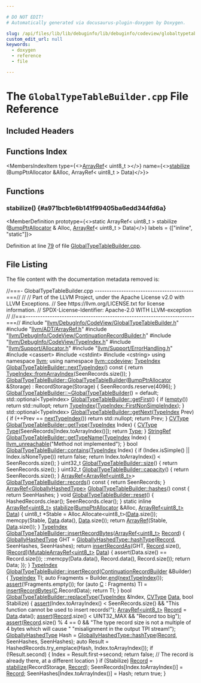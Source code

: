 ```yaml
---

# DO NOT EDIT!
# Automatically generated via docusaurus-plugin-doxygen by Doxygen.

slug: /api/files/lib/lib/debuginfo/lib/debuginfo/codeview/globaltypetablebuilder-cpp
custom_edit_url: null
keywords:
  - doxygen
  - reference
  - file

---
```





# The `GlobalTypeTableBuilder.cpp` File Reference

<DoxygenPage pluginConfig={pluginConfig}>



## Included Headers

<IncludesList>
<IncludesListItem
  filePath="llvm/DebugInfo/CodeView/GlobalTypeTableBuilder.h"
  permalink="/docs/api/files/include/include/llvm/include/llvm/debuginfo/include/llvm/debuginfo/codeview/globaltypetablebuilder-h"
  isLocal="true" />
<IncludesListItem
  filePath="llvm/ADT/ArrayRef.h"
  permalink="/docs/api/files/include/include/llvm/include/llvm/adt/arrayref-h"
  isLocal="true" />
<IncludesListItem
  filePath="llvm/DebugInfo/CodeView/ContinuationRecordBuilder.h"
  permalink="/docs/api/files/include/include/llvm/include/llvm/debuginfo/include/llvm/debuginfo/codeview/continuationrecordbuilder-h"
  isLocal="true" />
<IncludesListItem
  filePath="llvm/DebugInfo/CodeView/TypeIndex.h"
  permalink="/docs/api/files/include/include/llvm/include/llvm/debuginfo/include/llvm/debuginfo/codeview/typeindex-h"
  isLocal="true" />
<IncludesListItem
  filePath="llvm/Support/Allocator.h"
  permalink="/docs/api/files/include/include/llvm/include/llvm/support/allocator-h"
  isLocal="true" />
<IncludesListItem
  filePath="llvm/Support/ErrorHandling.h"
  permalink="/docs/api/files/include/include/llvm/include/llvm/support/errorhandling-h"
  isLocal="true" />
<IncludesListItem
  filePath="cassert"
  permalink=""
  isLocal="false" />
<IncludesListItem
  filePath="cstdint"
  permalink=""
  isLocal="false" />
<IncludesListItem
  filePath="cstring"
  permalink=""
  isLocal="false" />
</IncludesList>

## Functions Index

<MembersIndex>

<MembersIndexItem
  type={<><a href="/docs/api/classes/llvm/arrayref">ArrayRef</a>&lt; uint8&#95;t &gt;</>}
  name={<><a href="#a971bcb1e6b141f99405ba6edd344fd6a">stabilize</a> (BumpPtrAllocator &amp;Alloc, ArrayRef&lt; uint8&#95;t &gt; Data)</>}>
</MembersIndexItem>

</MembersIndex>


<SectionDefinition>

## Functions

### stabilize() {#a971bcb1e6b141f99405ba6edd344fd6a}

<MemberDefinition
  prototype={<>static ArrayRef&lt; uint8&#95;t &gt; stabilize (<a href="/docs/api/namespaces/llvm/#a8e612822d4ba7bb36c9c79582a567108">BumpPtrAllocator</a> &amp; Alloc, <a href="/docs/api/classes/llvm/arrayref">ArrayRef</a>&lt; uint8&#95;t &gt; Data)</>}
  labels = {["inline", "static"]}>

Definition at line <a href="#l00079">79</a> of file <a href="/docs/api/files/lib/lib/debuginfo/lib/debuginfo/codeview/globaltypetablebuilder-cpp">GlobalTypeTableBuilder.cpp</a>.
</MemberDefinition>

</SectionDefinition>

## File Listing

The file content with the documentation metadata removed is:

<ProgramListing>

<Link id="l00001" /><CodeLine lineNumber="1"><span class="doxyHighlightComment">//===- GlobalTypeTableBuilder.cpp -----------------------------------------===//</span></CodeLine>
<Link id="l00002" /><CodeLine lineNumber="2"><span class="doxyHighlightComment">//</span></CodeLine>
<Link id="l00003" /><CodeLine lineNumber="3"><span class="doxyHighlightComment">// Part of the LLVM Project, under the Apache License v2.0 with LLVM Exceptions.</span></CodeLine>
<Link id="l00004" /><CodeLine lineNumber="4"><span class="doxyHighlightComment">// See https://llvm.org/LICENSE.txt for license information.</span></CodeLine>
<Link id="l00005" /><CodeLine lineNumber="5"><span class="doxyHighlightComment">// SPDX-License-Identifier: Apache-2.0 WITH LLVM-exception</span></CodeLine>
<Link id="l00006" /><CodeLine lineNumber="6"><span class="doxyHighlightComment">//</span></CodeLine>
<Link id="l00007" /><CodeLine lineNumber="7"><span class="doxyHighlightComment">//===----------------------------------------------------------------------===//</span></CodeLine>
<Link id="l00008" /><CodeLine lineNumber="8"></CodeLine>
<Link id="l00009" /><CodeLine lineNumber="9"><span class="doxyHighlightPreprocessor">#include &quot;<a href="/docs/api/files/include/include/llvm/include/llvm/debuginfo/include/llvm/debuginfo/codeview/globaltypetablebuilder-h">llvm/DebugInfo/CodeView/GlobalTypeTableBuilder.h</a>&quot;</span></CodeLine>
<Link id="l00010" /><CodeLine lineNumber="10"><span class="doxyHighlightPreprocessor">#include &quot;<a href="/docs/api/files/include/include/llvm/include/llvm/adt/arrayref-h">llvm/ADT/ArrayRef.h</a>&quot;</span></CodeLine>
<Link id="l00011" /><CodeLine lineNumber="11"><span class="doxyHighlightPreprocessor">#include &quot;<a href="/docs/api/files/include/include/llvm/include/llvm/debuginfo/include/llvm/debuginfo/codeview/continuationrecordbuilder-h">llvm/DebugInfo/CodeView/ContinuationRecordBuilder.h</a>&quot;</span></CodeLine>
<Link id="l00012" /><CodeLine lineNumber="12"><span class="doxyHighlightPreprocessor">#include &quot;<a href="/docs/api/files/include/include/llvm/include/llvm/debuginfo/include/llvm/debuginfo/codeview/typeindex-h">llvm/DebugInfo/CodeView/TypeIndex.h</a>&quot;</span></CodeLine>
<Link id="l00013" /><CodeLine lineNumber="13"><span class="doxyHighlightPreprocessor">#include &quot;<a href="/docs/api/files/include/include/llvm/include/llvm/support/allocator-h">llvm/Support/Allocator.h</a>&quot;</span></CodeLine>
<Link id="l00014" /><CodeLine lineNumber="14"><span class="doxyHighlightPreprocessor">#include &quot;<a href="/docs/api/files/include/include/llvm/include/llvm/support/errorhandling-h">llvm/Support/ErrorHandling.h</a>&quot;</span></CodeLine>
<Link id="l00015" /><CodeLine lineNumber="15"><span class="doxyHighlightPreprocessor">#include &lt;cassert&gt;</span></CodeLine>
<Link id="l00016" /><CodeLine lineNumber="16"><span class="doxyHighlightPreprocessor">#include &lt;cstdint&gt;</span></CodeLine>
<Link id="l00017" /><CodeLine lineNumber="17"><span class="doxyHighlightPreprocessor">#include &lt;cstring&gt;</span></CodeLine>
<Link id="l00018" /><CodeLine lineNumber="18"></CodeLine>
<Link id="l00019" /><CodeLine lineNumber="19"><span class="doxyHighlightKeyword">using namespace </span><span class="doxyHighlight"><a href="/docs/api/namespaces/llvm">llvm</a>;</span></CodeLine>
<Link id="l00020" /><CodeLine lineNumber="20"><span class="doxyHighlightKeyword">using namespace </span><span class="doxyHighlight"><a href="/docs/api/namespaces/llvm/codeview">llvm::codeview</a>;</span></CodeLine>
<Link id="l00021" /><CodeLine lineNumber="21"></CodeLine>
<Link id="l00022" /><CodeLine lineNumber="22" lineLink="/docs/api/classes/llvm/codeview/globaltypetablebuilder/#a97e9a4ba8dca5e9fa5ada8f3b41653d9"><span class="doxyHighlight"><a href="/docs/api/classes/llvm/codeview/typeindex">TypeIndex</a> <a href="/docs/api/classes/llvm/codeview/globaltypetablebuilder/#a97e9a4ba8dca5e9fa5ada8f3b41653d9">GlobalTypeTableBuilder::nextTypeIndex</a>()</span><span class="doxyHighlightKeyword"> const </span><span class="doxyHighlight">&#123;</span></CodeLine>
<Link id="l00023" /><CodeLine lineNumber="23"><span class="doxyHighlight">  </span><span class="doxyHighlightKeywordFlow">return</span><span class="doxyHighlight"> <a href="/docs/api/classes/llvm/codeview/typeindex/#a07d13e00998a0b341376f2fbd3a0ed54">TypeIndex::fromArrayIndex</a>(SeenRecords.size());</span></CodeLine>
<Link id="l00024" /><CodeLine lineNumber="24"><span class="doxyHighlight">&#125;</span></CodeLine>
<Link id="l00025" /><CodeLine lineNumber="25"></CodeLine>
<Link id="l00026" /><CodeLine lineNumber="26" lineLink="/docs/api/classes/llvm/codeview/globaltypetablebuilder/#aa7e5eb27c7fa8abc90febcf72a2aa0b0"><span class="doxyHighlight"><a href="/docs/api/classes/llvm/codeview/globaltypetablebuilder/#aa7e5eb27c7fa8abc90febcf72a2aa0b0">GlobalTypeTableBuilder::GlobalTypeTableBuilder</a>(<a href="/docs/api/namespaces/llvm/#a8e612822d4ba7bb36c9c79582a567108">BumpPtrAllocator</a> &amp;Storage)</span></CodeLine>
<Link id="l00027" /><CodeLine lineNumber="27"><span class="doxyHighlight">    : RecordStorage(Storage) &#123;</span></CodeLine>
<Link id="l00028" /><CodeLine lineNumber="28"><span class="doxyHighlight">  SeenRecords.reserve(4096);</span></CodeLine>
<Link id="l00029" /><CodeLine lineNumber="29"><span class="doxyHighlight">&#125;</span></CodeLine>
<Link id="l00030" /><CodeLine lineNumber="30"></CodeLine>
<Link id="l00031" /><CodeLine lineNumber="31"><span class="doxyHighlight"><a href="/docs/api/classes/llvm/codeview/globaltypetablebuilder/#a91c1c8cfbdbb8a433866a81d986332ff">GlobalTypeTableBuilder::~GlobalTypeTableBuilder</a>() = </span><span class="doxyHighlightKeywordFlow">default</span><span class="doxyHighlight">;</span></CodeLine>
<Link id="l00032" /><CodeLine lineNumber="32"></CodeLine>
<Link id="l00033" /><CodeLine lineNumber="33" lineLink="/docs/api/classes/llvm/codeview/globaltypetablebuilder/#aeee3c2fefdade15dae590917c9a8bd2c"><span class="doxyHighlight">std::optional&lt;TypeIndex&gt; <a href="/docs/api/classes/llvm/codeview/globaltypetablebuilder/#aeee3c2fefdade15dae590917c9a8bd2c">GlobalTypeTableBuilder::getFirst</a>() &#123;</span></CodeLine>
<Link id="l00034" /><CodeLine lineNumber="34"><span class="doxyHighlight">  </span><span class="doxyHighlightKeywordFlow">if</span><span class="doxyHighlight"> (<a href="/docs/api/classes/llvm/codeview/typecollection/#a2bcb19947300f2d1a271e6f182f65c88">empty</a>())</span></CodeLine>
<Link id="l00035" /><CodeLine lineNumber="35"><span class="doxyHighlight">    </span><span class="doxyHighlightKeywordFlow">return</span><span class="doxyHighlight"> std::nullopt;</span></CodeLine>
<Link id="l00036" /><CodeLine lineNumber="36"></CodeLine>
<Link id="l00037" /><CodeLine lineNumber="37"><span class="doxyHighlight">  </span><span class="doxyHighlightKeywordFlow">return</span><span class="doxyHighlight"> <a href="/docs/api/classes/llvm/codeview/typeindex">TypeIndex</a>(<a href="/docs/api/classes/llvm/codeview/typeindex/#a79c2f8f476f8287d14a1c154d9eae2e7">TypeIndex::FirstNonSimpleIndex</a>);</span></CodeLine>
<Link id="l00038" /><CodeLine lineNumber="38"><span class="doxyHighlight">&#125;</span></CodeLine>
<Link id="l00039" /><CodeLine lineNumber="39"></CodeLine>
<Link id="l00040" /><CodeLine lineNumber="40" lineLink="/docs/api/classes/llvm/codeview/globaltypetablebuilder/#a3968acd1dbbce4e4cd2131ab26c6850a"><span class="doxyHighlight">std::optional&lt;TypeIndex&gt; <a href="/docs/api/classes/llvm/codeview/globaltypetablebuilder/#a3968acd1dbbce4e4cd2131ab26c6850a">GlobalTypeTableBuilder::getNext</a>(<a href="/docs/api/classes/llvm/codeview/typeindex">TypeIndex</a> Prev) &#123;</span></CodeLine>
<Link id="l00041" /><CodeLine lineNumber="41"><span class="doxyHighlight">  </span><span class="doxyHighlightKeywordFlow">if</span><span class="doxyHighlight"> (++Prev == <a href="/docs/api/classes/llvm/codeview/globaltypetablebuilder/#a97e9a4ba8dca5e9fa5ada8f3b41653d9">nextTypeIndex</a>())</span></CodeLine>
<Link id="l00042" /><CodeLine lineNumber="42"><span class="doxyHighlight">    </span><span class="doxyHighlightKeywordFlow">return</span><span class="doxyHighlight"> std::nullopt;</span></CodeLine>
<Link id="l00043" /><CodeLine lineNumber="43"><span class="doxyHighlight">  </span><span class="doxyHighlightKeywordFlow">return</span><span class="doxyHighlight"> Prev;</span></CodeLine>
<Link id="l00044" /><CodeLine lineNumber="44"><span class="doxyHighlight">&#125;</span></CodeLine>
<Link id="l00045" /><CodeLine lineNumber="45"></CodeLine>
<Link id="l00046" /><CodeLine lineNumber="46" lineLink="/docs/api/classes/llvm/codeview/globaltypetablebuilder/#a6f3188c5bde64a8a95180d28236aed22"><span class="doxyHighlight"><a href="/docs/api/namespaces/llvm/codeview/#a238eda31f74c0f0f3224f71b50b7d165">CVType</a> <a href="/docs/api/classes/llvm/codeview/globaltypetablebuilder/#a6f3188c5bde64a8a95180d28236aed22">GlobalTypeTableBuilder::getType</a>(<a href="/docs/api/classes/llvm/codeview/typeindex">TypeIndex</a> Index) &#123;</span></CodeLine>
<Link id="l00047" /><CodeLine lineNumber="47"><span class="doxyHighlight">  <a href="/docs/api/namespaces/llvm/codeview/#a238eda31f74c0f0f3224f71b50b7d165">CVType</a> <a href="/docs/api/files/include/include/llvm/include/llvm/demangle/itaniumdemangle-h/#a88ee8e4eea43084bd8964682683da88caa1fa27779242b4902f7ae3bdd5c6d508">Type</a>(SeenRecords&#91;Index.toArrayIndex()&#93;);</span></CodeLine>
<Link id="l00048" /><CodeLine lineNumber="48"><span class="doxyHighlight">  </span><span class="doxyHighlightKeywordFlow">return</span><span class="doxyHighlight"> <a href="/docs/api/classes/llvm/type">Type</a>;</span></CodeLine>
<Link id="l00049" /><CodeLine lineNumber="49"><span class="doxyHighlight">&#125;</span></CodeLine>
<Link id="l00050" /><CodeLine lineNumber="50"></CodeLine>
<Link id="l00051" /><CodeLine lineNumber="51" lineLink="/docs/api/classes/llvm/codeview/globaltypetablebuilder/#a0c4cf8c008da9517e2c2b9364076698d"><span class="doxyHighlight"><a href="/docs/api/classes/llvm/stringref">StringRef</a> <a href="/docs/api/classes/llvm/codeview/globaltypetablebuilder/#a0c4cf8c008da9517e2c2b9364076698d">GlobalTypeTableBuilder::getTypeName</a>(<a href="/docs/api/classes/llvm/codeview/typeindex">TypeIndex</a> Index) &#123;</span></CodeLine>
<Link id="l00052" /><CodeLine lineNumber="52"><span class="doxyHighlight">  <a href="/docs/api/files/include/include/llvm/include/llvm/support/errorhandling-h/#ace243f5c25697a1107cce46626b3dc94">llvm&#95;unreachable</a>(</span><span class="doxyHighlightStringLiteral">&quot;Method not implemented&quot;</span><span class="doxyHighlight">);</span></CodeLine>
<Link id="l00053" /><CodeLine lineNumber="53"><span class="doxyHighlight">&#125;</span></CodeLine>
<Link id="l00054" /><CodeLine lineNumber="54"></CodeLine>
<Link id="l00055" /><CodeLine lineNumber="55" lineLink="/docs/api/classes/llvm/codeview/globaltypetablebuilder/#a5fd89b5c58166ff12661e9b1c1d61152"><span class="doxyHighlightKeywordType">bool</span><span class="doxyHighlight"> <a href="/docs/api/classes/llvm/codeview/globaltypetablebuilder/#a5fd89b5c58166ff12661e9b1c1d61152">GlobalTypeTableBuilder::contains</a>(<a href="/docs/api/classes/llvm/codeview/typeindex">TypeIndex</a> Index) &#123;</span></CodeLine>
<Link id="l00056" /><CodeLine lineNumber="56"><span class="doxyHighlight">  </span><span class="doxyHighlightKeywordFlow">if</span><span class="doxyHighlight"> (Index.isSimple() || Index.isNoneType())</span></CodeLine>
<Link id="l00057" /><CodeLine lineNumber="57"><span class="doxyHighlight">    </span><span class="doxyHighlightKeywordFlow">return</span><span class="doxyHighlight"> </span><span class="doxyHighlightKeyword">false</span><span class="doxyHighlight">;</span></CodeLine>
<Link id="l00058" /><CodeLine lineNumber="58"></CodeLine>
<Link id="l00059" /><CodeLine lineNumber="59"><span class="doxyHighlight">  </span><span class="doxyHighlightKeywordFlow">return</span><span class="doxyHighlight"> Index.toArrayIndex() &lt; SeenRecords.size();</span></CodeLine>
<Link id="l00060" /><CodeLine lineNumber="60"><span class="doxyHighlight">&#125;</span></CodeLine>
<Link id="l00061" /><CodeLine lineNumber="61"></CodeLine>
<Link id="l00062" /><CodeLine lineNumber="62" lineLink="/docs/api/classes/llvm/codeview/globaltypetablebuilder/#a3a61483638ecabe0ff67b687acd16b7d"><span class="doxyHighlight">uint32&#95;t <a href="/docs/api/classes/llvm/codeview/globaltypetablebuilder/#a3a61483638ecabe0ff67b687acd16b7d">GlobalTypeTableBuilder::size</a>() &#123; </span><span class="doxyHighlightKeywordFlow">return</span><span class="doxyHighlight"> SeenRecords.size(); &#125;</span></CodeLine>
<Link id="l00063" /><CodeLine lineNumber="63"></CodeLine>
<Link id="l00064" /><CodeLine lineNumber="64" lineLink="/docs/api/classes/llvm/codeview/globaltypetablebuilder/#a55f4362b1e49aedccab9356088b0a01f"><span class="doxyHighlight">uint32&#95;t <a href="/docs/api/classes/llvm/codeview/globaltypetablebuilder/#a55f4362b1e49aedccab9356088b0a01f">GlobalTypeTableBuilder::capacity</a>() &#123; </span><span class="doxyHighlightKeywordFlow">return</span><span class="doxyHighlight"> SeenRecords.size(); &#125;</span></CodeLine>
<Link id="l00065" /><CodeLine lineNumber="65"></CodeLine>
<Link id="l00066" /><CodeLine lineNumber="66" lineLink="/docs/api/classes/llvm/codeview/globaltypetablebuilder/#a47be3837732fccc71750a4b07b07869e"><span class="doxyHighlight"><a href="/docs/api/classes/llvm/arrayref">ArrayRef&lt;ArrayRef&lt;uint8&#95;t&gt;</a>&gt; <a href="/docs/api/classes/llvm/codeview/globaltypetablebuilder/#a47be3837732fccc71750a4b07b07869e">GlobalTypeTableBuilder::records</a>()</span><span class="doxyHighlightKeyword"> const </span><span class="doxyHighlight">&#123;</span></CodeLine>
<Link id="l00067" /><CodeLine lineNumber="67"><span class="doxyHighlight">  </span><span class="doxyHighlightKeywordFlow">return</span><span class="doxyHighlight"> SeenRecords;</span></CodeLine>
<Link id="l00068" /><CodeLine lineNumber="68"><span class="doxyHighlight">&#125;</span></CodeLine>
<Link id="l00069" /><CodeLine lineNumber="69"></CodeLine>
<Link id="l00070" /><CodeLine lineNumber="70" lineLink="/docs/api/classes/llvm/codeview/globaltypetablebuilder/#adf90192a12686724d3ab8b79e088863e"><span class="doxyHighlight"><a href="/docs/api/classes/llvm/arrayref">ArrayRef&lt;GloballyHashedType&gt;</a> <a href="/docs/api/classes/llvm/codeview/globaltypetablebuilder/#adf90192a12686724d3ab8b79e088863e">GlobalTypeTableBuilder::hashes</a>()</span><span class="doxyHighlightKeyword"> const </span><span class="doxyHighlight">&#123;</span></CodeLine>
<Link id="l00071" /><CodeLine lineNumber="71"><span class="doxyHighlight">  </span><span class="doxyHighlightKeywordFlow">return</span><span class="doxyHighlight"> SeenHashes;</span></CodeLine>
<Link id="l00072" /><CodeLine lineNumber="72"><span class="doxyHighlight">&#125;</span></CodeLine>
<Link id="l00073" /><CodeLine lineNumber="73"></CodeLine>
<Link id="l00074" /><CodeLine lineNumber="74" lineLink="/docs/api/classes/llvm/codeview/globaltypetablebuilder/#a37fae9ed5afd2385496ef5c6d92e4156"><span class="doxyHighlightKeywordType">void</span><span class="doxyHighlight"> <a href="/docs/api/classes/llvm/codeview/globaltypetablebuilder/#a37fae9ed5afd2385496ef5c6d92e4156">GlobalTypeTableBuilder::reset</a>() &#123;</span></CodeLine>
<Link id="l00075" /><CodeLine lineNumber="75"><span class="doxyHighlight">  HashedRecords.clear();</span></CodeLine>
<Link id="l00076" /><CodeLine lineNumber="76"><span class="doxyHighlight">  SeenRecords.clear();</span></CodeLine>
<Link id="l00077" /><CodeLine lineNumber="77"><span class="doxyHighlight">&#125;</span></CodeLine>
<Link id="l00078" /><CodeLine lineNumber="78"></CodeLine>
<Link id="l00079" /><CodeLine lineNumber="79" lineLink="#a971bcb1e6b141f99405ba6edd344fd6a"><span class="doxyHighlightKeyword">static</span><span class="doxyHighlight"> </span><span class="doxyHighlightKeyword">inline</span><span class="doxyHighlight"> <a href="/docs/api/classes/llvm/arrayref">ArrayRef&lt;uint8&#95;t&gt;</a> <a href="/docs/api/files/lib/lib/debuginfo/lib/debuginfo/codeview/appendingtypetablebuilder-cpp/#aa69f6dc0f79ddc38844c8585a439c2b1">stabilize</a>(<a href="/docs/api/namespaces/llvm/#a8e612822d4ba7bb36c9c79582a567108">BumpPtrAllocator</a> &amp;Alloc,</span></CodeLine>
<Link id="l00080" /><CodeLine lineNumber="80"><span class="doxyHighlight">                                          <a href="/docs/api/classes/llvm/arrayref">ArrayRef&lt;uint8&#95;t&gt;</a> <a href="/docs/api/namespaces/llvm/#aa20539e89704d20b98b97e9c3feac934">Data</a>) &#123;</span></CodeLine>
<Link id="l00081" /><CodeLine lineNumber="81"><span class="doxyHighlight">  uint8&#95;t &#42;Stable = Alloc.Allocate&lt;uint8&#95;t&gt;(<a href="/docs/api/namespaces/llvm/#aa20539e89704d20b98b97e9c3feac934">Data</a>.size());</span></CodeLine>
<Link id="l00082" /><CodeLine lineNumber="82"><span class="doxyHighlight">  memcpy(Stable, <a href="/docs/api/namespaces/llvm/#aa20539e89704d20b98b97e9c3feac934">Data</a>.data(), <a href="/docs/api/namespaces/llvm/#aa20539e89704d20b98b97e9c3feac934">Data</a>.size());</span></CodeLine>
<Link id="l00083" /><CodeLine lineNumber="83"><span class="doxyHighlight">  </span><span class="doxyHighlightKeywordFlow">return</span><span class="doxyHighlight"> <a href="/docs/api/namespaces/llvm/#ab9c6b351507d3c0730f4290919d43a12">ArrayRef</a>(Stable, <a href="/docs/api/namespaces/llvm/#aa20539e89704d20b98b97e9c3feac934">Data</a>.size());</span></CodeLine>
<Link id="l00084" /><CodeLine lineNumber="84"><span class="doxyHighlight">&#125;</span></CodeLine>
<Link id="l00085" /><CodeLine lineNumber="85"></CodeLine>
<Link id="l00086" /><CodeLine lineNumber="86" lineLink="/docs/api/classes/llvm/codeview/globaltypetablebuilder/#a77a93c8bf83d76706a8486e7df17c5d7"><span class="doxyHighlight"><a href="/docs/api/classes/llvm/codeview/typeindex">TypeIndex</a> <a href="/docs/api/classes/llvm/codeview/globaltypetablebuilder/#a77a93c8bf83d76706a8486e7df17c5d7">GlobalTypeTableBuilder::insertRecordBytes</a>(<a href="/docs/api/classes/llvm/arrayref">ArrayRef&lt;uint8&#95;t&gt;</a> <a href="/docs/api/classes/llvm/record">Record</a>) &#123;</span></CodeLine>
<Link id="l00087" /><CodeLine lineNumber="87"><span class="doxyHighlight">  <a href="/docs/api/structs/llvm/codeview/globallyhashedtype">GloballyHashedType</a> GHT =</span></CodeLine>
<Link id="l00088" /><CodeLine lineNumber="88"><span class="doxyHighlight">      <a href="/docs/api/structs/llvm/codeview/globallyhashedtype/#acc7b052c15351bf328b64c17027eae9d">GloballyHashedType::hashType</a>(<a href="/docs/api/classes/llvm/record">Record</a>, SeenHashes, SeenHashes);</span></CodeLine>
<Link id="l00089" /><CodeLine lineNumber="89"><span class="doxyHighlight">  </span><span class="doxyHighlightKeywordFlow">return</span><span class="doxyHighlight"> <a href="/docs/api/classes/llvm/codeview/globaltypetablebuilder/#a7c1575ca2aa02aa24752ae549aa177f8">insertRecordAs</a>(GHT, <a href="/docs/api/classes/llvm/record">Record</a>.size(),</span></CodeLine>
<Link id="l00090" /><CodeLine lineNumber="90"><span class="doxyHighlight">                        &#91;<a href="/docs/api/classes/llvm/record">Record</a>&#93;(<a href="/docs/api/classes/llvm/mutablearrayref">MutableArrayRef&lt;uint8&#95;t&gt;</a> <a href="/docs/api/namespaces/llvm/#aa20539e89704d20b98b97e9c3feac934">Data</a>) &#123;</span></CodeLine>
<Link id="l00091" /><CodeLine lineNumber="91"><span class="doxyHighlight">                          assert(Data.size() == Record.size());</span></CodeLine>
<Link id="l00092" /><CodeLine lineNumber="92"><span class="doxyHighlight">                          ::memcpy(Data.data(), Record.data(), Record.size());</span></CodeLine>
<Link id="l00093" /><CodeLine lineNumber="93"><span class="doxyHighlight">                          return Data;</span></CodeLine>
<Link id="l00094" /><CodeLine lineNumber="94"><span class="doxyHighlight">                        &#125;);</span></CodeLine>
<Link id="l00095" /><CodeLine lineNumber="95"><span class="doxyHighlight">&#125;</span></CodeLine>
<Link id="l00096" /><CodeLine lineNumber="96"></CodeLine>
<Link id="l00097" /><CodeLine lineNumber="97"><span class="doxyHighlight"><a href="/docs/api/classes/llvm/codeview/typeindex">TypeIndex</a></span></CodeLine>
<Link id="l00098" /><CodeLine lineNumber="98" lineLink="/docs/api/classes/llvm/codeview/globaltypetablebuilder/#a687150b7b72344ab40a6917b076404ce"><span class="doxyHighlight"><a href="/docs/api/classes/llvm/codeview/globaltypetablebuilder/#a687150b7b72344ab40a6917b076404ce">GlobalTypeTableBuilder::insertRecord</a>(<a href="/docs/api/classes/llvm/codeview/continuationrecordbuilder">ContinuationRecordBuilder</a> &amp;Builder) &#123;</span></CodeLine>
<Link id="l00099" /><CodeLine lineNumber="99"><span class="doxyHighlight">  <a href="/docs/api/classes/llvm/codeview/typeindex">TypeIndex</a> TI;</span></CodeLine>
<Link id="l00100" /><CodeLine lineNumber="100"><span class="doxyHighlight">  </span><span class="doxyHighlightKeyword">auto</span><span class="doxyHighlight"> Fragments = Builder.<a href="/docs/api/classes/llvm/codeview/continuationrecordbuilder/#a315b005fd28fb91606126f127019a376">end</a>(<a href="/docs/api/classes/llvm/codeview/globaltypetablebuilder/#a97e9a4ba8dca5e9fa5ada8f3b41653d9">nextTypeIndex</a>());</span></CodeLine>
<Link id="l00101" /><CodeLine lineNumber="101"><span class="doxyHighlight">  <a href="/docs/api/files/lib/lib/target/lib/target/amdgpu/silowercontrolflow-cpp/#a4868c5d81c5ccc98c47aeab6244346a0">assert</a>(!Fragments.empty());</span></CodeLine>
<Link id="l00102" /><CodeLine lineNumber="102"><span class="doxyHighlight">  </span><span class="doxyHighlightKeywordFlow">for</span><span class="doxyHighlight"> (</span><span class="doxyHighlightKeyword">auto</span><span class="doxyHighlight"> <a href="/docs/api/namespaces/llvm/codeview/#af3d64ff2173fb2f45fdc714699cad09fab821443b8a8aa7b5999343c8c3148868">C</a> : Fragments)</span></CodeLine>
<Link id="l00103" /><CodeLine lineNumber="103"><span class="doxyHighlight">    TI = <a href="/docs/api/classes/llvm/codeview/globaltypetablebuilder/#a77a93c8bf83d76706a8486e7df17c5d7">insertRecordBytes</a>(<a href="/docs/api/namespaces/llvm/codeview/#af3d64ff2173fb2f45fdc714699cad09fab821443b8a8aa7b5999343c8c3148868">C</a>.RecordData);</span></CodeLine>
<Link id="l00104" /><CodeLine lineNumber="104"><span class="doxyHighlight">  </span><span class="doxyHighlightKeywordFlow">return</span><span class="doxyHighlight"> TI;</span></CodeLine>
<Link id="l00105" /><CodeLine lineNumber="105"><span class="doxyHighlight">&#125;</span></CodeLine>
<Link id="l00106" /><CodeLine lineNumber="106"></CodeLine>
<Link id="l00107" /><CodeLine lineNumber="107" lineLink="/docs/api/classes/llvm/codeview/globaltypetablebuilder/#aa8b7c684352cfa5cebef256df3df6955"><span class="doxyHighlightKeywordType">bool</span><span class="doxyHighlight"> <a href="/docs/api/classes/llvm/codeview/globaltypetablebuilder/#aa8b7c684352cfa5cebef256df3df6955">GlobalTypeTableBuilder::replaceType</a>(<a href="/docs/api/classes/llvm/codeview/typeindex">TypeIndex</a> &amp;Index, <a href="/docs/api/namespaces/llvm/codeview/#a238eda31f74c0f0f3224f71b50b7d165">CVType</a> <a href="/docs/api/namespaces/llvm/#aa20539e89704d20b98b97e9c3feac934">Data</a>,</span></CodeLine>
<Link id="l00108" /><CodeLine lineNumber="108"><span class="doxyHighlight">                                         </span><span class="doxyHighlightKeywordType">bool</span><span class="doxyHighlight"> Stabilize) &#123;</span></CodeLine>
<Link id="l00109" /><CodeLine lineNumber="109"><span class="doxyHighlight">  <a href="/docs/api/files/lib/lib/target/lib/target/amdgpu/silowercontrolflow-cpp/#a4868c5d81c5ccc98c47aeab6244346a0">assert</a>(Index.toArrayIndex() &lt; SeenRecords.size() &amp;&amp;</span></CodeLine>
<Link id="l00110" /><CodeLine lineNumber="110"><span class="doxyHighlight">         </span><span class="doxyHighlightStringLiteral">&quot;This function cannot be used to insert records!&quot;</span><span class="doxyHighlight">);</span></CodeLine>
<Link id="l00111" /><CodeLine lineNumber="111"></CodeLine>
<Link id="l00112" /><CodeLine lineNumber="112"><span class="doxyHighlight">  <a href="/docs/api/classes/llvm/arrayref">ArrayRef&lt;uint8&#95;t&gt;</a> <a href="/docs/api/classes/llvm/record">Record</a> = <a href="/docs/api/namespaces/llvm/#aa20539e89704d20b98b97e9c3feac934">Data</a>.data();</span></CodeLine>
<Link id="l00113" /><CodeLine lineNumber="113"><span class="doxyHighlight">  <a href="/docs/api/files/lib/lib/target/lib/target/amdgpu/silowercontrolflow-cpp/#a4868c5d81c5ccc98c47aeab6244346a0">assert</a>(<a href="/docs/api/classes/llvm/record">Record</a>.size() &lt; UINT32&#95;MAX &amp;&amp; </span><span class="doxyHighlightStringLiteral">&quot;Record too big&quot;</span><span class="doxyHighlight">);</span></CodeLine>
<Link id="l00114" /><CodeLine lineNumber="114"><span class="doxyHighlight">  <a href="/docs/api/files/lib/lib/target/lib/target/amdgpu/silowercontrolflow-cpp/#a4868c5d81c5ccc98c47aeab6244346a0">assert</a>(<a href="/docs/api/classes/llvm/record">Record</a>.size() % 4 == 0 &amp;&amp;</span></CodeLine>
<Link id="l00115" /><CodeLine lineNumber="115"><span class="doxyHighlight">         </span><span class="doxyHighlightStringLiteral">&quot;The type record size is not a multiple of 4 bytes which will cause &quot;</span></CodeLine>
<Link id="l00116" /><CodeLine lineNumber="116"><span class="doxyHighlight">         </span><span class="doxyHighlightStringLiteral">&quot;misalignment in the output TPI stream!&quot;</span><span class="doxyHighlight">);</span></CodeLine>
<Link id="l00117" /><CodeLine lineNumber="117"></CodeLine>
<Link id="l00118" /><CodeLine lineNumber="118"><span class="doxyHighlight">  <a href="/docs/api/structs/llvm/codeview/globallyhashedtype">GloballyHashedType</a> Hash =</span></CodeLine>
<Link id="l00119" /><CodeLine lineNumber="119"><span class="doxyHighlight">      <a href="/docs/api/structs/llvm/codeview/globallyhashedtype/#acc7b052c15351bf328b64c17027eae9d">GloballyHashedType::hashType</a>(<a href="/docs/api/classes/llvm/record">Record</a>, SeenHashes, SeenHashes);</span></CodeLine>
<Link id="l00120" /><CodeLine lineNumber="120"><span class="doxyHighlight">  </span><span class="doxyHighlightKeyword">auto</span><span class="doxyHighlight"> Result = HashedRecords.try&#95;emplace(Hash, Index.toArrayIndex());</span></CodeLine>
<Link id="l00121" /><CodeLine lineNumber="121"><span class="doxyHighlight">  </span><span class="doxyHighlightKeywordFlow">if</span><span class="doxyHighlight"> (!Result.second) &#123;</span></CodeLine>
<Link id="l00122" /><CodeLine lineNumber="122"><span class="doxyHighlight">    Index = Result.first-&gt;second;</span></CodeLine>
<Link id="l00123" /><CodeLine lineNumber="123"><span class="doxyHighlight">    </span><span class="doxyHighlightKeywordFlow">return</span><span class="doxyHighlight"> </span><span class="doxyHighlightKeyword">false</span><span class="doxyHighlight">; </span><span class="doxyHighlightComment">// The record is already there, at a different location</span></CodeLine>
<Link id="l00124" /><CodeLine lineNumber="124"><span class="doxyHighlight">  &#125;</span></CodeLine>
<Link id="l00125" /><CodeLine lineNumber="125"></CodeLine>
<Link id="l00126" /><CodeLine lineNumber="126"><span class="doxyHighlight">  </span><span class="doxyHighlightKeywordFlow">if</span><span class="doxyHighlight"> (Stabilize)</span></CodeLine>
<Link id="l00127" /><CodeLine lineNumber="127"><span class="doxyHighlight">    <a href="/docs/api/classes/llvm/record">Record</a> = <a href="/docs/api/files/lib/lib/debuginfo/lib/debuginfo/codeview/appendingtypetablebuilder-cpp/#aa69f6dc0f79ddc38844c8585a439c2b1">stabilize</a>(RecordStorage, <a href="/docs/api/classes/llvm/record">Record</a>);</span></CodeLine>
<Link id="l00128" /><CodeLine lineNumber="128"></CodeLine>
<Link id="l00129" /><CodeLine lineNumber="129"><span class="doxyHighlight">  SeenRecords&#91;Index.toArrayIndex()&#93; = <a href="/docs/api/classes/llvm/record">Record</a>;</span></CodeLine>
<Link id="l00130" /><CodeLine lineNumber="130"><span class="doxyHighlight">  SeenHashes&#91;Index.toArrayIndex()&#93; = Hash;</span></CodeLine>
<Link id="l00131" /><CodeLine lineNumber="131"><span class="doxyHighlight">  </span><span class="doxyHighlightKeywordFlow">return</span><span class="doxyHighlight"> </span><span class="doxyHighlightKeyword">true</span><span class="doxyHighlight">;</span></CodeLine>
<Link id="l00132" /><CodeLine lineNumber="132"><span class="doxyHighlight">&#125;</span></CodeLine>

</ProgramListing>


</DoxygenPage>
